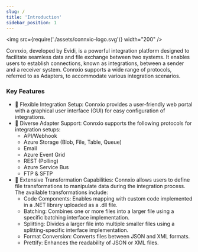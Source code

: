 ```yaml
---
slug: /
title: 'Introduction'
sidebar_position: 1
---
```



<img src={require('./assets/connxio-logo.svg')} width="200" />

Connxio, developed by Evidi, is a powerful integration platform designed to facilitate seamless data and file exchange between two systems. It enables users to establish connections, known as integrations, between a sender and a receiver system. Connxio supports a wide range of protocols, referred to as Adapters, to accommodate various integration scenarios.

### Key Features
- 💪 Flexible Integration Setup: Connxio provides a user-friendly web portal with a graphical user interface (GUI) for easy configuration of integrations.
- 🤖 Diverse Adapter Support: Connxio supports the following protocols for integration setups:
   - API/Webhook
   - Azure Storage (Blob, File, Table, Queue)
   - Email
   - Azure Event Grid
   - REST (Polling)
   - Azure Service Bus
   - FTP & SFTP
- 🐧 Extensive Transformation Capabilities: Connxio allows users to define file transformations to manipulate data during the integration process. The available transformations include:
   - Code Components: Enables mapping with custom code implemented in a .NET library uploaded as a .dll file.
   - Batching: Combines one or more files into a larger file using a specific batching interface implementation.
   - Splitting: Divides a larger file into multiple smaller files using a splitting-specific interface implementation.
   - Format Conversion: Converts files between JSON and XML formats.
   - Prettify: Enhances the readability of JSON or XML files.